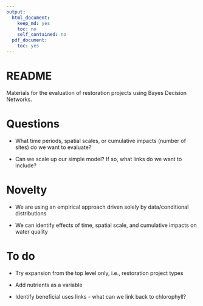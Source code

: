 ```yaml
---
output:
  html_document:
    keep_md: yes
    toc: no
    self_contained: no
  pdf_document:
    toc: yes
---
```


# README

Materials for the evaluation of restoration projects using Bayes Decision Networks.

# Questions

* What time periods, spatial scales, or cumulative impacts (number of sites) do we want to evaluate?

* Can we scale up our simple model?  If so, what links do we want to include?

# Novelty

* We are using an empirical approach driven solely by data/conditional distributions

* We can identify effects of time, spatial scale, and cumulative impacts on water quality

# To do 

* Try expansion from the top level only, i.e., restoration project types

* Add nutrients as a variable

* Identify beneficial uses links - what can we link back to chlorophyll?

